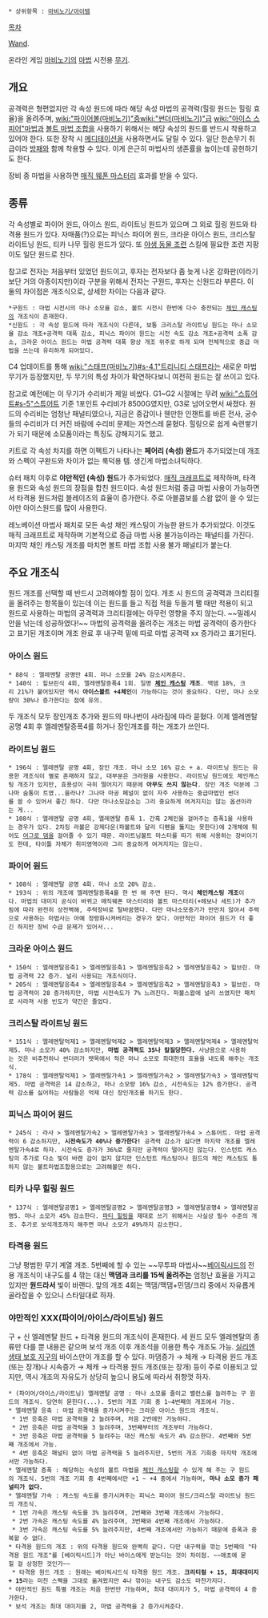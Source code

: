  * 상위항목 : [[마비노기/아이템]]

[[목차]]

[[완드|Wand]].

온라인 게임 [[마비노기]]의 [[마법]] 시전용 [[무기]]. 

== 개요 ==

공격력은 형편없지만 각 속성 원드에 따라 해당 속성 마법의 공격력(힐링 원드는 힐링 효율)을 올려주며, [[wiki:"파이어볼(마비노기)"중]][[wiki:"썬더(마비노기)"급]] [[wiki:"아이스 스피어"마법]]과 [[볼트 마법 조합]]을 사용하기 위해서는 해당 속성의 원드를 반드시 착용하고 있어야 한다. 또한 장착 시 [[메디테이션]]을 사용하면서도 달릴 수 있다. 일단 한손무기 취급이라 [[방패]]와 함께 착용할 수 있다. 이게 은근히 마법사의 생존률을 높이는데 공헌하기도 한다.

장비 중 마법을 사용하면 [[매직 마스터리|매직 웨폰 마스터리]] 효과를 받을 수 있다.

== 종류 ==

각 속성별로 파이어 원드, 아이스 원드, 라이트닝 원드가 있으며 그 외로 힐링 원드와 타격용 원드가 있다. 자매품(?)으로는 피닉스 파이어 원드, 크라운 아이스 원드, 크리스탈 라이트닝 원드, 티카 나무 힐링 원드가 있다. 또 [[야생 동물 조련]] 스킬에 필요한 조련 지팡이도 일단 원드로 친다. 

참고로 전자는 처음부터 있었던 원드이고, 후자는 전자보다 좀 늦게 나온 강화판(이라기보단 거의 아종이지만)이라 구분을 위해서 전자는 구원드, 후자는 신원드라 부른다. 이 둘의 차이점은 개조식으로, 상세한 차이는 다음과 같다.

 *구원드 : 마법 시전시의 마나 소모율 감소, 볼트 시전시 한번에 다수 충전되는 [[체인 캐스팅]]의 개조식이 존재한다.
 *신원드 : 각 속성 원드에 따라 개조식이 다른데, 보통 크리스탈 라이트닝 원드는 마나 소모율 감소 개조+공격력 대폭 감소, 피닉스 파이어 원드는 시전 속도 감소 개조+공격력 소폭 감소, 크라운 아이스 원드는 마법 공격력 대폭 향상 개조 위주로 하게 되며 전체적으로 중급 마법을 쓰는데 유리하게 되어있다.

C4 업데이트를 통해 [[wiki:"스태프(마비노기)#s-4.1"트리니티 스태프]]라는 새로운 마법 무기가 등장했지만, 두 무기의 특성 차이가 확연하다보니 여전히 원드는 잘 쓰이고 있다.

참고로 예전에는 이 무기가 수리비가 제일 비쌌다. G1~G2 시절에는 무려 [[wiki:"스튜어트#s-5"스튜어트]] 기준 1포인트 수리비가 8500G였지만, G3로 넘어오면서 싸졌다. 원드의 수리비는 엄청난 패널티였으나, 지금은 중갑이나 웬만한 인챈트를 바른 전사, 궁수들의 수리비가 더 커진 바람에 수리비 문제는 자연스레 묻혔다. 힐링으로 쉽게 숙련쌓기가 되기 때문에 소모품이라는 특징도 강해지기도 했고.

키트로 각 속성 차지를 하면 이펙트가 나타나는 '''페어리 (속성) 완드'''가 추가되었는데 개조와 스펙이 구완드와 차이가 없는 룩덕용 템. 생긴게 마법소녀틱하다.

슈터 패치 이후로 '''야만적인 (속성) 원드'''가 추가되었다. [[매직 크래프트]]로 제작하며, 타격용 원드와 속성 원드의 장점을 합친 원드이다. 속성 원드처럼 중급 마법 사용이 가능하면서 타격용 원드처럼 블레이즈의 효율이 증가한다. 주로 아블콤보를 스왑 없이 쓸 수 있는 야만 아이스원드를 많이 사용한다.

레노베이션 마법사 패치로 모든 속성 채인 캐스팅이 가능한 완드가 추가되었다. 이것도 매직 크래프트로 제작하며 기본적으로 중급 마법 사용 불가능이라는 패널티를 가진다. 마지막 채인 캐스팅 개조를 마치면 볼트 마법 조합 사용 불가 패널티가 붙는다.

== 주요 개조식 ==
원드 개조를 선택할 때 반드시 고려해야할 점이 있다. 개조 시 원드의 공격력과 크리티컬을 올려주는 항목들이 있는데 이는 원드를 들고 직접 적을 두들겨 팰 때만 적용이 되고 원드로 사용하는 마법의 공격력과 크리티컬에는 아무런 영향을 주지 않는다. ~~밀레시안을 낚는데 성공하였다!~~ 마법의 공격력을 올려주는 개조는 마법 공격력이 증가한다고 표기된 개조이며 개조 완료 후 내구력 밑에 따로 마법 공격력 xx 증가라고 표기된다.

=== 아이스 원드 ===
 * 88식 : 엘레멘탈 공명만 4회. 마나 소모를 24% 감소시켜준다.
 * 140식 : 힐브린식 4회, 엘레멘탈증폭4 1회. 일명 '''[[체인 캐스팅]] 개조'''. 맥뎀 18%, 크리 21%가 붙어있지만 역시 '''아이스볼트 +4체인'''이 가능하다는 것이 중요하다. 다만, 마나 소모량이 30%나 증가한다는 점에 유의.

두 개조식 모두 장인개조 추가와 원드의 마나번이 사라짐에 따라 묻혔다. 이제 엘레멘탈공명 4회 후 엘레멘탈증폭4를 하거나 장인개조를 하는 개조가 쓰인다. 
=== 라이트닝 원드 ===
 * 196식 : 엘레멘탈 공명 4회, 장인 개조. 마나 소모 16% 감소 + a. 라이트닝 원드는 유용한 개조식이 별로 존재하지 않고, 대부분은 크라원을 사용한다. 라이트닝 원드에도 체인캐스팅 개조가 있지만, 효용성이 극히 떨어지기 때문에 '''아무도 쓰지 않는다'''. 장인 개조 덕분에 그나마 숨통이 트였...을라나? 그나마 마공 페널이 없이 자주 사용하는 중급마법인 썬더를 쓸 수 있어서 좋긴 하다. 다만 마나소모감소는 그리 중요하게 여겨지지는 않는 옵션이라는 게... 
 * 108식 : 엘레멘탈 공명 4회, 엘레멘탈 증폭 1. 간혹 2체인을 걸어주는 증폭1을 사용하는 경우가 있다. 2차징 라볼은 강제다운(파볼트와 달리 디펜을 뚫지는 못한다)에 2개체에 튀어도 [[어그로 댐]]을 걸어줄 수 있기 때문. 라이트닝볼트 마스터를 따기 위해 사용하는 장비이기도 한데, 타이틀 자체가 취미영역이라 그리 중요하게 여겨지지는 않는다. 
=== 파이어 원드 ===
 * 108식 : 엘레멘탈 공명 4회. 마나 소모 20% 감소.
 * 193식 : 위의 개조에 엘레멘탈증폭4를 한 번 해 주면 된다. 역시 '''체인캐스팅 개조'''이다. 마법의 대미지 공식이 바뀌고 매직웨폰 마스터리와 볼트 마스터리(+헤보나 세트)가 추가됨에 따라 완전히 상전벽해, 주력장비로 탈바꿈했다. 다만 마나소모증가가 만만치 않아서 주력으로 사용하는 마법사는 아예 정령화시켜버리는 경우가 잦다. 야만적인 파이어 원드가 더 좋긴 하지만 장비 수급 문제가 있어서... 
=== 크라운 아이스 원드 ===
 * 150식 : 엘레멘탈응축1 > 엘레멘탈응축1 > 엘레멘탈응축2 > 엘레멘탈응축2 > 힐브린. 마법 공격력 22 증가. 널리 사용되는 개조식이다.
 * 205식 : 엘레멘탈응축4 > 엘레멘탈응축4 > 엘레멘탈응축2 > 엘레멘탈응축3 > 힐브린. 마법 공격력이 28 증가하지만, 마법 시전속도가 7% 느려진다. 파볼스왑에 널리 쓰였지만 패치로 사라져 사용 빈도가 약간은 줄었다.

=== 크리스탈 라이트닝 원드 ===
 * 151식 : 엘레멘탈억제1 > 엘레멘탈억제2 > 엘레멘탈억제3 > 엘레멘탈억제4 > 엘레멘탈억제5. 마나 소모가 40% 감소하지만, '''마법 공격력도 35나 칼질당한다.''' 사냥용으로 사용하는 것은 비추천하나 썬더러가 뗏목에서 적은 마나 소모로 최대한의 효율을 내도록 해주는 개조식.
 * 178식 : 엘레멘탈억제1 > 엘레멘탈가속1 > 엘레멘탈가속2 > 엘레멘탈가속3 > 엘레멘탈억제5. 마법 공격력은 14 감소하고, 마나 소모량 16% 감소, 시전속도는 12% 증가한다. 공격력 감소를 싫어하는 사람들은 억제 대신 장인개조를 하기도 한다.

=== 피닉스 파이어 원드 ===
 * 245식 : 라사 > 엘레멘탈가속2 > 엘레멘탈가속3 > 엘레멘탈가속4 > 스튜어트. 마법 공격력이 6 감소하지만, '''시전속도가 40%나 증가한다!''' 공격력 감소가 싫다면 마지막 개조를 엘레멘탈가속4로 하자. 시전속도 증가가 36%로 줄지만 공격력이 떨어지진 않는다. 인스턴트 캐스팅의 추가로 다소 빛이 바랜 감이 없지 않지만 인스턴트 캐스팅이나 원드의 체인 캐스팅도 통하지 않는 볼트마법조합용으로는 고려해볼만 하다. 

=== 티카 나무 힐링 원드 ===
 * 137식 : 엘레멘탈공명1 > 엘레멘탈공명2 > 엘레멘탈공명3 > 엘레멘탈공명4 > 엘레멘탈공명5. 마나 소모가 45% 감소한다. [[파티 힐링]]을 제대로 쓰기 위해서는 사실상 필수 수준의 개조. 추가로 보석개조까지 해주면 마나 소모가 49%까지 감소한다.

=== 타격용 원드 ===
그냥 평범한 무기 계열 개조. 5번째에 할 수 있는 ~~무투파 마법사~~[[베이릭시드]]의 전용 개조식이 내구도를 4 깎는 대신 '''맥댐과 크리를 15씩 올려주는''' 엄청난 효율을 가지고 있지만 '''원드라서''' 빛이 바랜다. 앞의 개조 4회는 맥댐/맥댐+민댐/크리 중에서 자유롭게 골라잡을 수 있으니 스타일대로 하자.

=== 야만적인 XXX(파이어/아이스/라이트닝) 원드 ===
구 + 신 엘레멘탈 원드 + 타격용 원드의 개조식이 혼재한다. 세 원드 모두 엘레멘탈의 종류만 다를 뿐 내용은 같으며 보석 개조 이후 개조석을 이용한 특수 개조도 가능. [[실리엔 생태 보호 지구]]의 바이스만이 개조를 할 수 있다. 마댐증가 → 체캐 → 타격용 원드 개조(또는 장개)나 시속증가 → 체캐 → 타격용 원드 개조(또는 장개) 등이 주로 이용되고 있지만, 역시 개조의 자유도가 상당히 높으니 용도에 따라서 취향껏 하자. 

 * (파이어/아이스/라이트닝) 엘레멘탈 공명 : 마나 소모를 줄이고 밸런스를 늘려주는 구 원드의 개조식. 당연히 묻힌다(...). 5번의 개조 기회 중 1~4번째의 개조에서 가능.
 * 엘레멘탈 응축 : 마법 공격력을 증가시켜주는 크라운 아이스 원드의 개조식.
  * 1번 응축은 마법 공격력을 2 늘려주며, 처음 2번에만 가능하다.
  * 2번 응축은 마법 공격력을 3 늘려주며, 3번째부터의 개조부터 가능하다.
  * 3번 응축은 마법 공격력을 5 늘려주는 대신 캐스팅 속도가 4% 감소한다. 4번째와 5번째 개조에서 가능.
  * 4번 응축은 패널티 없이 마법 공격력을 5 늘려주지만, 5번의 개조 기회중 마지막 개조에서만 가능하다.
 * 엘레멘탈 증폭 : 해당하는 속성의 볼트 마법을 [[체인 캐스팅]]할 수 있게 해 주는 구 원드의 개조식. 5번의 개조 기회 중 4번째에서만 +1 ~ +4 중에서 가능하며, '''마나 소모 증가 패널티가 없다.'''
 * 엘레멘탈 가속 : 캐스팅 속도를 증가시켜주는 피닉스 파이어 원드/크리스탈 라이트닝 원드의 개조식.
  * 1번 가속은 캐스팅 속도를 3% 늘려주며, 2번째와 3번째 개조에서 가능하다.
  * 2번 가속은 캐스팅 속도를 4% 늘려주며, 3번째와 4번째 개조에서 가능하다.
  * 3번 가속은 캐스팅 속도를 5% 늘려주지만, 4번째 개조에서만 가능하기 때문에 증폭과 중복할 수 없다.
 * 타격용 원드의 개조 : 위의 타격용 원드와 완벽히 같다. 다만 내구력을 깎는 5번째의 "타격용 원드 개조"를 [베이릭시드]가 아닌 바이스에게 받는다는 것이 차이점. ~~애초에 묻힐 걸 상정한 것인가~~
  * 타격용 원드 개조 : 원래는 베이릭시드식 타격용 원드 개조. '''크리티컬 + 15, 최대대미지 + 15'''라는 미친 스펙을 그대로 옮겨왔지만 4나 깎이는 내구도 감소도 마찬가지다.
 * 야만적인 원드 특별 개조는 처음 한번만 가능하며, 최대 대미지가 5, 마법 공격력이 4 증가한다.
 * 보석 개조는 최대 대미지를 2, 마법 공격력을 2 증가시켜준다.
